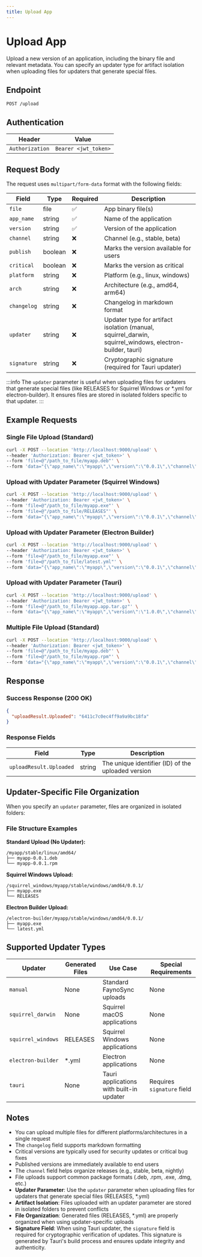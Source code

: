 ```yaml
---
title: Upload App
---
```


# Upload App

Upload a new version of an application, including the binary file and relevant metadata. You can specify an updater type for artifact isolation when uploading files for updaters that generate special files.

## Endpoint

```
POST /upload
```

## Authentication

| Header | Value |
|--------|-------|
| `Authorization` | `Bearer <jwt_token>` |

## Request Body

The request uses `multipart/form-data` format with the following fields:

| Field | Type | Required | Description |
|-------|------|----------|-------------|
| `file` | file | ✅ | App binary file(s) |
| `app_name` | string | ✅ | Name of the application |
| `version` | string | ✅ | Version of the application |
| `channel` | string | ❌ | Channel (e.g., stable, beta) |
| `publish` | boolean | ❌ | Marks the version available for users |
| `critical` | boolean | ❌ | Marks the version as critical |
| `platform` | string | ❌ | Platform (e.g., linux, windows) |
| `arch` | string | ❌ | Architecture (e.g., amd64, arm64) |
| `changelog` | string | ❌ | Changelog in markdown format |
| `updater` | string | ❌ | Updater type for artifact isolation (manual, squirrel_darwin, squirrel_windows, electron-builder, tauri) |
| `signature` | string | ❌ | Cryptographic signature (required for Tauri updater) |

:::info
The `updater` parameter is useful when uploading files for updaters that generate special files (like RELEASES for Squirrel Windows or *.yml for electron-builder). It ensures files are stored in isolated folders specific to that updater.
:::

## Example Requests

### Single File Upload (Standard)

```bash
curl -X POST --location 'http://localhost:9000/upload' \
--header 'Authorization: Bearer <jwt_token>' \
--form 'file=@"/path_to_file/myapp.deb"' \
--form 'data="{\"app_name\":\"myapp\",\"version\":\"0.0.1\",\"channel\":\"stable\",\"publish\":true,\"platform\":\"linux\",\"arch\":\"amd64\",\"changelog\":\"### Changelog\\n\\n- Added new feature X\\n- Fixed bug Y\"}"'
```

### Upload with Updater Parameter (Squirrel Windows)

```bash
curl -X POST --location 'http://localhost:9000/upload' \
--header 'Authorization: Bearer <jwt_token>' \
--form 'file=@"/path_to_file/myapp.exe"' \
--form 'file=@"/path_to_file/RELEASES"' \
--form 'data="{\"app_name\":\"myapp\",\"version\":\"0.0.1\",\"channel\":\"stable\",\"publish\":true,\"platform\":\"windows\",\"arch\":\"amd64\",\"updater\":\"squirrel_windows\",\"changelog\":\"### Changelog\\n\\n- Added new feature X\\n- Fixed bug Y\"}"'
```

### Upload with Updater Parameter (Electron Builder)

```bash
curl -X POST --location 'http://localhost:9000/upload' \
--header 'Authorization: Bearer <jwt_token>' \
--form 'file=@"/path_to_file/myapp.exe"' \
--form 'file=@"/path_to_file/latest.yml"' \
--form 'data="{\"app_name\":\"myapp\",\"version\":\"0.0.1\",\"channel\":\"stable\",\"publish\":true,\"platform\":\"windows\",\"arch\":\"amd64\",\"updater\":\"electron-builder\",\"changelog\":\"### Changelog\\n\\n- Added new feature X\\n- Fixed bug Y\"}"'
```

### Upload with Updater Parameter (Tauri)

```bash
curl -X POST --location 'http://localhost:9000/upload' \
--header 'Authorization: Bearer <jwt_token>' \
--form 'file=@"/path_to_file/myapp.app.tar.gz"' \
--form 'data="{\"app_name\":\"myapp\",\"version\":\"1.0.0\",\"channel\":\"stable\",\"publish\":true,\"platform\":\"darwin\",\"arch\":\"amd64\",\"updater\":\"tauri\",\"signature\":\"dW50cnVzdGVkIGNvbW1lbnQ6IHNpZ25hdHVyZSBmcm9tIHRhdXJpIHNlY3JldCBrZXkKUlVUUzIzUGJLcHpQNHdCVEJzTXJjbWFhUUdUVEtaUGRLdGhWdGZJZkF2VmM0TzJGMkdPQUk4V1hzYWJuUUhWbWI2cTFWTkhEZE9lbkVwUERCQmhRPT0K\",\"changelog\":\"### Changelog\\n\\n- Added new feature X\\n- Fixed bug Y\"}"'
```

### Multiple File Upload (Standard)

```bash
curl -X POST --location 'http://localhost:9000/upload' \
--header 'Authorization: Bearer <jwt_token>' \
--form 'file=@"/path_to_file/myapp.deb"' \
--form 'file=@"/path_to_file/myapp.rpm"' \
--form 'data="{\"app_name\":\"myapp\",\"version\":\"0.0.1\",\"channel\":\"stable\",\"publish\":true,\"platform\":\"linux\",\"arch\":\"amd64\",\"changelog\":\"### Changelog\\n\\n- Added new feature X\\n- Fixed bug Y\"}"'
```

## Response

### Success Response (200 OK)

```json
{
  "uploadResult.Uploaded": "6411c7c0ec4ff9a9a9bc18fa"
}
```

### Response Fields

| Field | Type | Description |
|-------|------|-------------|
| `uploadResult.Uploaded` | string | The unique identifier (ID) of the uploaded version |

## Updater-Specific File Organization

When you specify an `updater` parameter, files are organized in isolated folders:

### File Structure Examples

**Standard Upload (No Updater):**
```
/myapp/stable/linux/amd64/
├── myapp-0.0.1.deb
└── myapp-0.0.1.rpm
```

**Squirrel Windows Upload:**
```
/squirrel_windows/myapp/stable/windows/amd64/0.0.1/
├── myapp.exe
└── RELEASES
```

**Electron Builder Upload:**
```
/electron-builder/myapp/stable/windows/amd64/0.0.1/
├── myapp.exe
└── latest.yml
```

## Supported Updater Types

| Updater | Generated Files | Use Case | Special Requirements |
|---------|-----------------|----------|---------------------|
| `manual` | None | Standard FaynoSync uploads | None |
| `squirrel_darwin` | None | Squirrel macOS applications | None |
| `squirrel_windows` | RELEASES | Squirrel Windows applications | None |
| `electron-builder` | *.yml | Electron applications | None |
| `tauri` | None | Tauri applications with built-in updater | Requires `signature` field |

## Notes

- You can upload multiple files for different platforms/architectures in a single request
- The `changelog` field supports markdown formatting
- Critical versions are typically used for security updates or critical bug fixes
- Published versions are immediately available to end users
- The `channel` field helps organize releases (e.g., stable, beta, nightly)
- File uploads support common package formats (.deb, .rpm, .exe, .dmg, etc.)
- **Updater Parameter**: Use the `updater` parameter when uploading files for updaters that generate special files (RELEASES, *.yml)
- **Artifact Isolation**: Files uploaded with an updater parameter are stored in isolated folders to prevent conflicts
- **File Organization**: Generated files (RELEASES, *.yml) are properly organized when using updater-specific uploads
- **Signature Field**: When using Tauri updater, the `signature` field is required for cryptographic verification of updates. This signature is generated by Tauri's build process and ensures update integrity and authenticity.